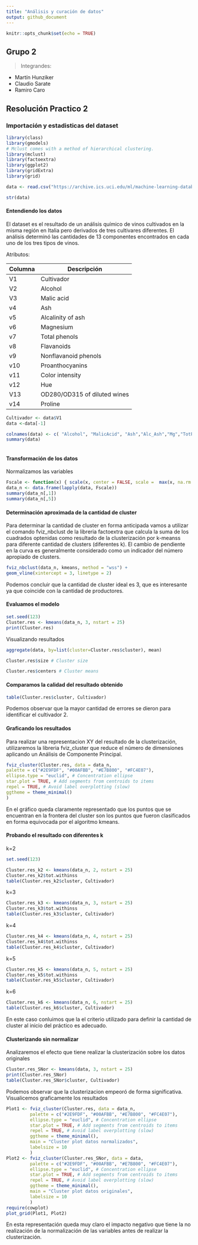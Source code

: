 ---
title: "Análisis y curación de datos"
output: github_document
---

```{r setup, include=FALSE}
knitr::opts_chunk$set(echo = TRUE)
```

## Grupo 2

> Integrandes:

* Martín Hunziker
* Claudio Sarate
* Ramiro Caro

## Resolución Practico 2 


### Importación y estadisticas del dataset


```{r summary}
library(class)
library(gmodels)
# Mclust comes with a method of hierarchical clustering. 
library(mclust)
library(factoextra)
library(ggplot2)
library(gridExtra)
library(grid)

data <- read.csv("https://archive.ics.uci.edu/ml/machine-learning-databases/wine/wine.data",header=FALSE)

str(data)
```


#### Entendiendo los datos

El dataset es el resultado de un análisis químico de vinos cultivados en la misma región en Italia pero derivados de tres cultivares diferentes. El análisis determinó las cantidades de 13 componentes encontrados en cada uno de los tres tipos de vinos.

Atributos:

Columna           | Descripción
------------------| -------------
  V1  |Cultivador  
  V2  |Alcohol
 	V3  |Malic acid
 	v4  |Ash
	v5  |Alcalinity of ash  
 	v6  |Magnesium
	v7  |Total phenols
 	v8  |Flavanoids
 	v9  |Nonflavanoid phenols
 	v10 |Proanthocyanins
	v11 |Color intensity
 	v12 |Hue
 	V13 |OD280/OD315 of diluted wines
 	v14 |Proline            

```{r echo=TRUE}
Cultivador <- data$V1
data <-data[-1]

colnames(data) <- c( "Alcohol", "MalicAcid", "Ash","Alc_Ash","Mg","TotPhenol","Flav","NonFlav","Proa", "ColorInt","Hue","OD","Proline")
summary(data)
 

```

#### Transformación de los datos

Normalizamos las variables

```{r echo=TRUE}

Fscale <- function(x) { scale(x, center = FALSE, scale =  max(x, na.rm = TRUE)/100) } 
data_n <- data.frame(lapply(data, Fscale))
summary(data_n[,1])
summary(data_n[,5])

```


#### Determinación aproximada de la cantidad de cluster 
Para determinar la cantidad de cluster en forma anticipada vamos a utilizar el comando fviz_nbclust de la libreria factoextra que calcula la suma de los cuadrados optenidas como resultado de la clusterización por k-meanss para diferente cantidad de clusters (diferentes k). El cambio de pendiente en la curva  es generalmente considerado como un indicador del número apropiado de clusters.
```{r echo=TRUE}

fviz_nbclust(data_n, kmeans, method = "wss") +
geom_vline(xintercept = 3, linetype = 2)

```

Podemos concluir que la cantidad de cluster ideal es 3, que es interesante ya que coincide con la cantidad de productores.

#### Evaluamos el modelo

```{r echo=TRUE}
set.seed(123)
Cluster.res <- kmeans(data_n, 3, nstart = 25)
print(Cluster.res)
```

Visualizando resultados

```{r echo=TRUE}
aggregate(data, by=list(cluster=Cluster.res$cluster), mean)

Cluster.res$size # Cluster size

Cluster.res$centers # Cluster means

```
#### Comparamos la calidad del resultado obtenido
```{r echo=TRUE}
table(Cluster.res$cluster, Cultivador)
```

Podemos observar que la mayor cantidad de errores se dieron para identificar el cultivador 2.

#### Graficando los resultados

Para realizar una representacion XY del resultado de la clusterización, utilizaremos la libreria fviz_cluster que reduce el número de dimensiones aplicando un Análisis de Componente Principal.

```{r echo=TRUE}
fviz_cluster(Cluster.res, data = data_n,
palette = c("#2E9FDF", "#00AFBB", "#E7B800", "#FC4E07"),
ellipse.type = "euclid", # Concentration ellipse
star.plot = TRUE, # Add segments from centroids to items
repel = TRUE, # Avoid label overplotting (slow)
ggtheme = theme_minimal()
)
```

En el gráfico queda claramente representado que los puntos que se encuentran en la frontera del cluster son los puntos que fueron clasificados en forma equivocada por el algoritmo kmeans. 

#### Probando el resultado con diferentes k

k=2

```{r echo=TRUE}
set.seed(123)

Cluster.res_k2 <- kmeans(data_n, 2, nstart = 25)
Cluster.res_k2$tot.withinss	
table(Cluster.res_k2$cluster, Cultivador)
```
k=3

```{r echo=TRUE}
Cluster.res_k3 <- kmeans(data_n, 3, nstart = 25)
Cluster.res_k3$tot.withinss	
table(Cluster.res_k3$cluster, Cultivador)
```


k=4

```{r echo=TRUE}
Cluster.res_k4 <- kmeans(data_n, 4, nstart = 25)
Cluster.res_k4$tot.withinss	
table(Cluster.res_k4$cluster, Cultivador)
```

k=5

```{r echo=TRUE}
Cluster.res_k5 <- kmeans(data_n, 5, nstart = 25)
Cluster.res_k5$tot.withinss	
table(Cluster.res_k5$cluster, Cultivador)
```

k=6

```{r echo=TRUE}
Cluster.res_k6 <- kmeans(data_n, 6, nstart = 25)
table(Cluster.res_k6$cluster, Cultivador)
```

En este caso conluimos que la el criterio utilizado para definir la cantidad de cluster al inicio del práctico es adecuado. 

#### Clusterizando sin normalizar

Analizaremos el efecto que tiene realizar la clusterización sobre los datos originales

```{r echo=TRUE}

Cluster.res_SNor <- kmeans(data, 3, nstart = 25)
print(Cluster.res_SNor)
table(Cluster.res_SNor$cluster, Cultivador)
```

Podemos observar que la clusterizacion empeoró de forma significativa. Visualicemos graficamente los resultados

```{r echo=TRUE}

Plot1 <- fviz_cluster(Cluster.res, data = data_n,
         palette = c("#2E9FDF", "#00AFBB", "#E7B800", "#FC4E07"),
         ellipse.type = "euclid", # Concentration ellipse
         star.plot = TRUE, # Add segments from centroids to items
         repel = TRUE, # Avoid label overplotting (slow)
         ggtheme = theme_minimal(),
         main = "Cluster plot datos normalizados",
         labelsize = 10
         )
Plot2 <- fviz_cluster(Cluster.res_SNor, data = data,
         palette = c("#2E9FDF", "#00AFBB", "#E7B800", "#FC4E07"),
         ellipse.type = "euclid", # Concentration ellipse
         star.plot = TRUE, # Add segments from centroids to items
         repel = TRUE, # Avoid label overplotting (slow)
         ggtheme = theme_minimal(),
         main = "Cluster plot datos originales",
         labelsize = 10
         )
require(cowplot)
plot_grid(Plot1, Plot2)

```

En esta representación queda muy claro el impacto negativo que tiene la no realización de la normalización de las variables antes de realizar la clusterización.